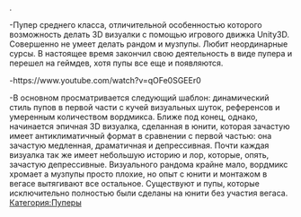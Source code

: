 
{{Пупер
|title1=Kolyasisan
|image1=[[Файл:Kolyasisan.jpg|thumb]]
|имя_фамилия=Николай Пономарёв
|image2=[[Файл:Николай_Пономарёв.jpg|thumb]]
|сферы_творчества=RYTP, Технодемки, Геймдев
|город=Москва
|когда_начал=22 Октября 2015 года
|канал=[https://www.youtube.com/user/Kolyasisan YouTube]
|соцсети=[https://vk.com/kolyasisan Вконтакте]
}}.

-Пупер среднего класса, отличительной особенностью которого возможность делать 3D визуалки с помощью игрового движка Unity3D. Совершенно не умеет делать рандом и музпупы. Любит неординарные сурсы. В настоящее время закончил свою деятельность в виде пупера и перешел на геймдев, хотя пупы все еще и появляются.

-https://www.youtube.com/watch?v=qOFe0SGEEr0

-В основном просматривается следующий шаблон: динамический стиль пупов в первой части с кучей визуальных шуток, референсов и умеренным количеством вордмикса. Ближе под конец, однако, начинается эпичная 3D визуалка, сделанная в юнити, которая зачастую имеет антиклиматичный формат в сравнении с первой частью: она зачастую медленная, драматичная и депрессивная. Почти каждая визуалка так же имеет небольшую историю и лор, которые, опять, зачастую депрессивные. Визуального рандома крайне мало, вордмикс хромает а музпупы просто плохие, но опыт с юнити и монтажом в вегасе вытягивают все остальное. Существуют и пупы, которые исключительно полностью были сделаны на юнити без участия вегаса.
 
[[Категория:Пуперы]]